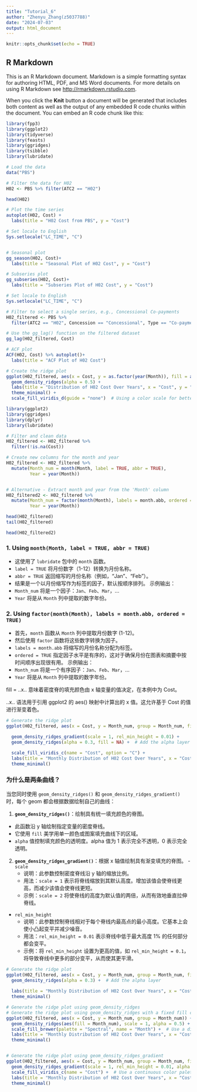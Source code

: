 ```yaml
---
title: "Tutorial_6"
author: "Zhenyu_Zhang(z5037788)"
date: "2024-07-03"
output: html_document
---
```


```r
knitr::opts_chunk$set(echo = TRUE)
```

## R Markdown

This is an R Markdown document. Markdown is a simple formatting syntax for authoring HTML, PDF, and MS Word documents. For more details on using R Markdown see <http://rmarkdown.rstudio.com>.

When you click the **Knit** button a document will be generated that includes both content as well as the output of any embedded R code chunks within the document. You can embed an R code chunk like this:

```r
library(fpp3)
library(ggplot2)
library(tidyverse)
library(feasts)
library(ggridges)
library(tsibble)
library(lubridate)

```


```r
# Load the data
data("PBS")

# Filter the data for H02
H02 <- PBS %>% filter(ATC2 == "H02")

head(H02)
```


```r
# Plot the time series
autoplot(H02, Cost) + 
  labs(title = "H02 Cost from PBS", y = "Cost")
```

```r
# Set locale to English
Sys.setlocale("LC_TIME", "C")


# Seasonal plot
gg_season(H02, Cost)+ 
  labs(title = "Seasonal Plot of H02 Cost", y = "Cost")

```


```r
# Subseries plot
gg_subseries(H02, Cost)+ 
  labs(title = "Subseries Plot of H02 Cost", y = "Cost")

```


```r
# Set locale to English
Sys.setlocale("LC_TIME", "C")

# Filter to select a single series, e.g., Concessional Co-payments
H02_filtered <- PBS %>%
  filter(ATC2 == "H02", Concession == "Concessional", Type == "Co-payments")

# Use the gg_lag() function on the filtered dataset
gg_lag(H02_filtered, Cost)
```


```r
# ACF plot
ACF(H02, Cost) %>% autoplot()+ 
  labs(title = "ACF Plot of H02 Cost")

```


```r
# Create the ridge plot
ggplot(H02_filtered, aes(x = Cost, y = as.factor(year(Month)), fill = as.factor(year(Month)))) +
  geom_density_ridges(alpha = 0.5) +
  labs(title = "Distribution of H02 Cost Over Years", x = "Cost", y = "Year") +
  theme_minimal() +
  scale_fill_viridis_d(guide = "none")  # Using a color scale for better visibility
```

```r
library(ggplot2)
library(ggridges)
library(dplyr)
library(lubridate)

# Filter and clean data
H02_filtered <- H02_filtered %>% 
  filter(!is.na(Cost))

# Create new columns for the month and year
H02_filtered <- H02_filtered %>%
  mutate(Month_num = month(Month, label = TRUE, abbr = TRUE),
         Year = year(Month))


# Alternative - Extract month and year from the 'Month' column
H02_filtered2 <- H02_filtered %>%
  mutate(Month_num = factor(month(Month), labels = month.abb, ordered = TRUE),
         Year = year(Month))

head(H02_filtered)
tail(H02_filtered)

head(H02_filtered2)
```

### 1. Using `month(Month, label = TRUE, abbr = TRUE)`
- 这使用了 `lubridate` 包中的 `month` 函数。
- `label = TRUE` 将月份数字（1-12）转换为月份名称。
- `abbr = TRUE` 返回缩写的月份名称（例如，“Jan”、“Feb”）。
- 结果是一个以月份缩写作为标签的因子，默认按顺序排列。
示例输出：
- `Month_num` 将是一个因子：`Jan`、`Feb`、`Mar`，...
- `Year` 将是从 `Month` 列中提取的数字年份。


### 2. Using `factor(month(Month), labels = month.abb, ordered = TRUE)`
- 首先，`month` 函数从 `Month` 列中提取月份数字 (1-12)。
- 然后使用 `factor` 函数将这些数字转换为因子。
- `labels = month.abb` 将缩写的月份名称分配为标签。
- `ordered = TRUE` 指定因子水平是有序的，这对于确保月份在图表和摘要中按时间顺序出现很有用。
示例输出：
- `Month_num` 将是一个有序因子：`Jan`、`Feb`、`Mar`，...
- `Year` 将是从 `Month` 列中提取的数字年份。





fill = ..x.. 意味着密度脊的填充颜色由 x 轴变量的值决定，在本例中为 Cost。

..x.. 语法用于引用 ggplot2 的 aes() 映射中计算出的 x 值。这允许基于 Cost 的值进行渐变着色。

```r
# Generate the ridge plot
ggplot(H02_filtered, aes(x = Cost, y = Month_num, group = Month_num, fill = ..x..)) +

  geom_density_ridges_gradient(scale = 1, rel_min_height = 0.01) +
  geom_density_ridges(alpha = 0.3, fill = NA) +  # Add the alpha layer

  scale_fill_viridis_c(name = "Cost", option = "C") +
  labs(title = "Monthly Distribution of H02 Cost Over Years", x = "Cost", y = "Month") +
  theme_minimal()

```

### 为什么是两条曲线？

当您同时使用 `geom_density_ridges()` 和 `geom_density_ridges_gradient()` 时，每个 geom 都会根据数据绘制自己的曲线：

1. **`geom_density_ridges()`**：绘制具有统一填充颜色的脊图。
- 此函数沿 y 轴绘制指定变量的密度脊线。
- 它使用 `fill` 美学用单一颜色或图案填充曲线下的区域。
- `alpha` 值控制填充颜色的透明度。alpha 值为 1 表示完全不透明，0 表示完全透明。

2. **`geom_density_ridges_gradient()`**：根据 x 轴值绘制具有渐变填充的脊图。
-`scale`
    - 说明：此参数控制密度脊线沿 y 轴的缩放比例。
    - 用法：`scale = 1` 表示将脊线缩放到其默认高度。增加该值会使脊线更高，而减少该值会使脊线更短。
    - 示例：`scale = 2` 将使脊线的高度为默认值的两倍，从而有效地垂直拉伸脊线。
- `rel_min_height`
    - 说明：此参数控制脊线相对于每个脊线内最高点的最小高度。它基本上会使小凸起变平并减少噪音。
    - 用法：`rel_min_height = 0.01` 表示脊线中低于最大高度 1% 的任何部分都会变平。
    - 示例：将 `rel_min_height` 设置为更高的值，如 `rel_min_height = 0.1`，将导致脊线中更多的部分变平，从而使其更平滑。

```r
# Generate the ridge plot
ggplot(H02_filtered, aes(x = Cost, y = Month_num, group = Month_num, fill = ..x..)) +
  geom_density_ridges(alpha = 0.3) +  # Add the alpha layer
  
  labs(title = "Monthly Distribution of H02 Cost Over Years", x = "Cost", y = "Month") +
  theme_minimal()

```

```r
# Generate the ridge plot using geom_density_ridges
# Generate the ridge plot using geom_density_ridges with a fixed fill color
ggplot(H02_filtered, aes(x = Cost, y = Month_num, group = Month_num)) +
  geom_density_ridges(aes(fill = Month_num), scale = 1, alpha = 0.5) +  # Use fixed color fill
  scale_fill_brewer(palette = "Spectral", name = "Month") +  # Use a discrete color palette
  labs(title = "Monthly Distribution of H02 Cost Over Years", x = "Cost", y = "Month") +
  theme_minimal()


# Generate the ridge plot using geom_density_ridges_gradient
ggplot(H02_filtered, aes(x = Cost, y = Month_num, group = Month_num, fill = Cost)) +
  geom_density_ridges_gradient(scale = 1, rel_min_height = 0.01, alpha = 0.5) +
  scale_fill_viridis_c(name = "Cost") +  # Use a continuous color palette
  labs(title = "Monthly Distribution of H02 Cost Over Years", x = "Cost", y = "Month") +
  theme_minimal()

```






